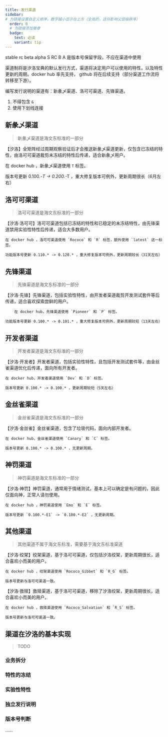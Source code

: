 ---
title: 发行渠道
sidebar:
# 为链接设置自定义顺序，数字越小显示在上方（全局的，这将影响父层级排序）
  order: 0
  # 为链接添加徽章
  badge:
    text: 必读
    variant: tip
---


<BannerTopPrLock />

<Aside>stable rc beta alpha S RC B A 是版本号保留字段，不应在渠道中使用</Aside>

渠道制将是汐洛宝典的默认发行方式，渠道将决定用户可以使用的特性，以及特性更新的周期。docker hub 率先支持， github 将在后续支持（部分渠道工作流将转移至下游）。

<Aside type="tip" title="发行说明">

编写发行说明的渠道有：新彖乄渠道、洛可可渠道、先锋渠道。

</Aside>

<Aside type="tip" title="命名规范">

1. 不得包含 `&`
2. 使用下划线连接

</Aside>

## 新彖乄渠道

> 新彖乄渠道是海文东标准的一部分

<Card title="T" icon="seti:happenings">
【汐洛】全矩阵经过周期观察验证后才会推送新彖乄渠道更新，仅包含已冻结的特性，由洛可可渠道裁剪未冻结的特性后传递，适合新彖乄用户。

在 docker hub ，新彖乄渠道使用 `T` 标签。

版本号更新 0.100.*-T -> 0.200.*-T ，重大修复版本可例外，更新周期很长（6月左右）
</Card>

## 洛可可渠道

> 洛可可渠道是海文东标准的一部分

  <Card title="Rococo" icon="seti:plan">
    【汐洛·洛可可】洛可可渠道包括已冻结的特性和已稳定的未冻结特性，由先锋渠道禁用实验性特性后传递，适合大多数用户。

    在 docker hub ，洛可可渠道使用 `Rococo` 和 `R` 标签，额外使用 `latest` 这一标签。

    功能版本号更新 0.110.* -> 0.120.* ，重大修复版本可例外，更新周期较长（31天左右）
  </Card>


## 先锋渠道

> 先锋渠道是海文东标准的一部分

  <Card title="Pioneer" icon="seti:plan">
    【汐洛·先锋】先锋渠道，包括实验性特性，由开发者渠道裁剪开发测试套件等后传递，适合喜欢探索尝鲜的用户。

        在 docker hub，先锋渠道使用 `Pioneer` 和 `P` 标签。

    功能版本号更新 0.100.* -> 0.101.* ，重大修复版本可例外，更新周期较短（13天左右）
  </Card>

## 开发者渠道

> 开发者渠道是海文东标准的一部分

  <Card title="Dev" icon="seti:plan">
    【汐洛·开发者】开发者渠道，包括实验性特性，且包括开发测试套件等，由金丝雀渠道优化后传递，面向所有开发者。

    在 docker hub，开发者渠道使用 `Dev` 和 `D` 标签。

    版本号更新 0.100.* -> 0.100.* ，更新周期较短（5天左右）
  </Card>

## 金丝雀渠道

> 金丝雀渠道是海文东标准的一部分

  <Card title="Canary" icon="seti:plan">
    【汐洛·金丝雀】金丝雀渠道，包含了垃圾代码，面向内部开发者。

    在 docker hub，金丝雀渠道使用 `Canary` 和 `C` 标签。

    版本号更新 0.100.* -> 0.100.* ，无更新周期。
  </Card>

## 神罚渠道

> 神罚渠道是海文东标准的一部分

  <Card title="Emo" icon="seti:plan">
    【汐洛·神罚】神罚渠道，通常用于情绪测试，基本上可以确定是有问题的，因此仅面向神，正常人请勿使用。

    在 docker hub ，神罚渠道使用 `Emo` 和 `E` 标签。

    版本号更新 `0.100.*-E1` -> `0.100.*-E2` ，无更新周期。
  </Card>

## 其他渠道

> 其他渠道不属于海文东标准，需要基于海文东标准渠道

  <Card title="Rococo_Gibbet" icon="seti:plan">
    【汐洛·绞架】绞架渠道，基于洛可可渠道，仅包括汐洛绞架，更新周期很长，适合喜欢小而美的用户。

    在 docker hub ，绞架渠道使用 `Rococo_Gibbet` 和 `R_G` 标签。

    版本号更新与洛可可渠道一致。
  </Card>
  <Card title="Rococo_Salvation" icon="seti:plan">
    【汐洛·救赎】救赎渠道，基于洛可可渠道，移除了汐洛绞架，更新周期很长，适合喜欢小而美的用户。

    在 docker hub ，救赎渠道使用 `Rococo_Salvation` 和 `R_S` 标签。

    版本号更新与洛可可渠道一致。
  </Card>


## 渠道在汐洛的基本实现

> TODO

### 业务拆分

### 特性的冻结

### 实验性特性

### 独立发行说明

### 版本号判断

……
